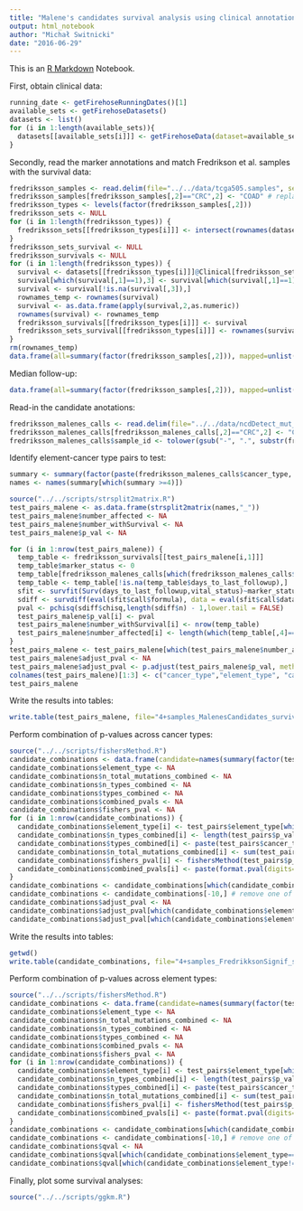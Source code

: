 ```yaml
---
title: "Malene's candidates survival analysis using clinical annotations from TCGA"
output: html_notebook
author: "Michał Switnicki"
date: "2016-06-29"
---
```

This is an [R Markdown](http://rmarkdown.rstudio.com) Notebook.

First, obtain clinical data:
```r
running_date <- getFirehoseRunningDates()[1]
available_sets <- getFirehoseDatasets()
datasets <- list()
for (i in 1:length(available_sets)){
  datasets[[available_sets[i]]] <- getFirehoseData(dataset=available_sets[i], runDate=running_date, forceDownload = TRUE, Clinic=TRUE)
}
```

Secondly, read the marker annotations and match Fredrikson et al. samples with the survival data:
```r
fredriksson_samples <- read.delim(file="../../data/tcga505.samples", sep="\t", col.names = c("sample_id", "cancer_type"), stringsAsFactors = F)
fredriksson_samples[fredriksson_samples[,2]=="CRC",2] <- "COAD" # replace CRC with updated TCGA symbol - COAD
fredriksson_types <- levels(factor(fredriksson_samples[,2]))
fredriksson_sets <- NULL
for (i in 1:length(fredriksson_types)) {
  fredriksson_sets[[fredriksson_types[i]]] <- intersect(rownames(datasets[[fredriksson_types[i]]]@Clinical), tolower(gsub("-", ".", substr(fredriksson_samples[fredriksson_samples[,2]==fredriksson_types[i],1],1,12))))
}
fredriksson_sets_survival <- NULL
fredriksson_survivals <- NULL
for (i in 1:length(fredriksson_types)) {
  survival <- datasets[[fredriksson_types[i]]]@Clinical[fredriksson_sets[[fredriksson_types[i]]],3:5]
  survival[which(survival[,1]==1),3] <- survival[which(survival[,1]==1),2]
  survival <- survival[!is.na(survival[,3]),]
  rownames_temp <- rownames(survival)
  survival <- as.data.frame(apply(survival,2,as.numeric))
  rownames(survival) <- rownames_temp
  fredriksson_survivals[[fredriksson_types[i]]] <- survival
  fredriksson_sets_survival[[fredriksson_types[i]]] <- rownames(survival[!is.na(survival[,3]),])
}
rm(rownames_temp)
data.frame(all=summary(factor(fredriksson_samples[,2])), mapped=unlist(lapply(fredriksson_sets, length)), with_survival_data=unlist(lapply(fredriksson_sets_survival, length)))
```
Median follow-up:
```r
data.frame(all=summary(factor(fredriksson_samples[,2])), mapped=unlist(lapply(fredriksson_sets, length)), with_survival_data=unlist(lapply(fredriksson_sets_survival, length)), median_follow_up=trunc(unlist(lapply(fredriksson_survivals, function(x) median(as.numeric(x[,3]))))))
```
Read-in the candidate anotations:
```r
fredriksson_malenes_calls <- read.delim(file="../../data/ncdDetect_mut_status.txt", sep="\t", col.names = c("sample_id", "cancer_type", "element_ID"), stringsAsFactors = F)
fredriksson_malenes_calls[fredriksson_malenes_calls[,2]=="CRC",2] <- "COAD" # replace CRC with updated TCGA symbol - COAD
fredriksson_malenes_calls$sample_id <- tolower(gsub("-", ".", substr(fredriksson_malenes_calls$sample_id, 1, 12)))
```
Identify element-cancer type pairs to test:
```r
summary <- summary(factor(paste(fredriksson_malenes_calls$cancer_type, fredriksson_malenes_calls$element_ID, sep="_")), maxsum=nrow(fredriksson_malenes_calls))
names <- names(summary[which(summary >=4)])
```
```r
source("../../scripts/strsplit2matrix.R")
test_pairs_malene <- as.data.frame(strsplit2matrix(names,"_"))
test_pairs_malene$number_affected <- NA
test_pairs_malene$number_withSurvival <- NA
test_pairs_malene$p_val <- NA
```

```r
for (i in 1:nrow(test_pairs_malene)) {
  temp_table <- fredriksson_survivals[[test_pairs_malene[i,1]]]
  temp_table$marker_status <- 0
  temp_table[fredriksson_malenes_calls[which(fredriksson_malenes_calls$cancer_type==test_pairs_malene[i,1] & fredriksson_malenes_calls$element_ID==paste(test_pairs_malene[i,2:3], collapse="_")),1],"marker_status"] <- 1
  temp_table <- temp_table[!is.na(temp_table$days_to_last_followup),]
  sfit <- survfit(Surv(days_to_last_followup,vital_status)~marker_status, data=temp_table)
  sdiff <- survdiff(eval(sfit$call$formula), data = eval(sfit$call$data))
  pval <- pchisq(sdiff$chisq,length(sdiff$n) - 1,lower.tail = FALSE)
  test_pairs_malene$p_val[i] <- pval
  test_pairs_malene$number_withSurvival[i] <- nrow(temp_table)
  test_pairs_malene$number_affected[i] <- length(which(temp_table[,4]==1))
}
test_pairs_malene <- test_pairs_malene[which(test_pairs_malene$number_affected>=4),]
test_pairs_malene$adjust_pval <- NA
test_pairs_malene$adjust_pval <- p.adjust(test_pairs_malene$p_val, method="BH")
colnames(test_pairs_malene)[1:3] <- c("cancer_type","element_type", "candidate")
test_pairs_malene
```
Write the results into tables:
```r
write.table(test_pairs_malene, file="4+samples_MalenesCandidates_survival.tab", sep="\t", quote=FALSE)
```
Perform combination of p-values across cancer types:
```r
source("../../scripts/fishersMethod.R")
candidate_combinations <- data.frame(candidate=names(summary(factor(test_pairs$candidate))))
candidate_combinations$element_type <- NA
candidate_combinations$n_total_mutations_combined <- NA
candidate_combinations$n_types_combined <- NA
candidate_combinations$types_combined <- NA
candidate_combinations$combined_pvals <- NA
candidate_combinations$fishers_pval <- NA
for (i in 1:nrow(candidate_combinations)) {
  candidate_combinations$element_type[i] <- test_pairs$element_type[which(test_pairs$candidate==candidate_combinations$candidate[i])[1]]
  candidate_combinations$n_types_combined[i] <- length(test_pairs$p_val[which(test_pairs$candidate==candidate_combinations$candidate[i])])
  candidate_combinations$types_combined[i] <- paste(test_pairs$cancer_type[which(test_pairs$candidate==candidate_combinations$candidate[i])],collapse=";")
  candidate_combinations$n_total_mutations_combined[i] <- sum(test_pairs$number_affected[which(test_pairs$candidate==candidate_combinations$candidate[i])])
  candidate_combinations$fishers_pval[i] <- fishersMethod(test_pairs$p_val[which(test_pairs$candidate==candidate_combinations$candidate[i])])
  candidate_combinations$combined_pvals[i] <- paste(format.pval(digits=3,test_pairs$p_val[which(test_pairs$candidate==candidate_combinations$candidate[i])]), collapse=";")
}
candidate_combinations <- candidate_combinations[which(candidate_combinations$n_types_combined>1),]
candidate_combinations <- candidate_combinations[-10,] # remove one of TERT elements manually for now
candidate_combinations$adjust_pval <- NA
candidate_combinations$adjust_pval[which(candidate_combinations$element_type=="cds")] <- p.adjust(candidate_combinations$fishers_pval[which(candidate_combinations$element_type=="cds")], method="BH")
candidate_combinations$adjust_pval[which(candidate_combinations$element_type!="cds")] <- p.adjust(candidate_combinations$fishers_pval[which(candidate_combinations$element_type!="cds")], method="BH")
```
Write the results into tables:
```r
getwd()
write.table(candidate_combinations, file="4+samples_FredrikksonSignif_survival_acrossTypesCombinations.tab", sep="\t", quote=FALSE)
```
Perform combination of p-values across element types:
```r
source("../../scripts/fishersMethod.R")
candidate_combinations <- data.frame(candidate=names(summary(factor(test_pairs$candidate))))
candidate_combinations$element_type <- NA
candidate_combinations$n_total_mutations_combined <- NA
candidate_combinations$n_types_combined <- NA
candidate_combinations$types_combined <- NA
candidate_combinations$combined_pvals <- NA
candidate_combinations$fishers_pval <- NA
for (i in 1:nrow(candidate_combinations)) {
  candidate_combinations$element_type[i] <- test_pairs$element_type[which(test_pairs$candidate==candidate_combinations$candidate[i])[1]]
  candidate_combinations$n_types_combined[i] <- length(test_pairs$p_val[which(test_pairs$candidate==candidate_combinations$candidate[i])])
  candidate_combinations$types_combined[i] <- paste(test_pairs$cancer_type[which(test_pairs$candidate==candidate_combinations$candidate[i])],collapse=";")
  candidate_combinations$n_total_mutations_combined[i] <- sum(test_pairs$number_affected[which(test_pairs$candidate==candidate_combinations$candidate[i])])
  candidate_combinations$fishers_pval[i] <- fishersMethod(test_pairs$p_val[which(test_pairs$candidate==candidate_combinations$candidate[i])])
  candidate_combinations$combined_pvals[i] <- paste(format.pval(digits=3,test_pairs$p_val[which(test_pairs$candidate==candidate_combinations$candidate[i])]), collapse=";")
}
candidate_combinations <- candidate_combinations[which(candidate_combinations$n_types_combined>1),]
candidate_combinations <- candidate_combinations[-10,] # remove one of TERT elements manually for now
candidate_combinations$qval <- NA
candidate_combinations$qval[which(candidate_combinations$element_type=="cds")] <- p.adjust(candidate_combinations$fishers_pval[which(candidate_combinations$element_type=="cds")], method="BH")
candidate_combinations$qval[which(candidate_combinations$element_type!="cds")] <- p.adjust(candidate_combinations$fishers_pval[which(candidate_combinations$element_type!="cds")], method="BH")

```

Finally, plot some survival analyses:
```r
source("../../scripts/ggkm.R")

```